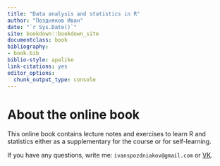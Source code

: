 ```yaml
--- 
title: "Data analysis and statistics in R"
author: "Поздняков Иван"
date: "`r Sys.Date()`"
site: bookdown::bookdown_site
documentclass: book
bibliography:
- book.bib
biblio-style: apalike
link-citations: yes
editor_options:
  chunk_output_type: console
---
```


# About the online book

This online book contains lecture notes and exercises to learn R and statistics either as a supplementary for the course or for self-learning.

If you have any questions, write me: `ivanspozdniakov@gmail.com` or [VK](https://vk.com/id247411462).
